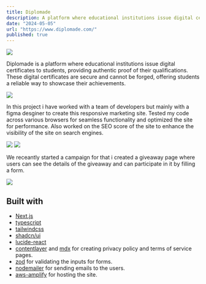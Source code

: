 ```yaml
---
title: Diplomade
description: A platform where educational institutions issue digital certificates to students, providing authentic proof of their qualifications.
date: "2024-05-05"
url: "https://www.diplomade.com/"
published: true
---
```


![](/project_images/diplomade_3.png)

Diplomade is a platform where educational institutions issue digital certificates to students, providing authentic proof of their qualifications. These digital certificates are secure and cannot be forged, offering students a reliable way to showcase their achievements.

![](/project_images/diplomade_1.png)

In this project i have worked with a team of developers but mainly with a figma desginer to create this responsive marketing site. Tested my code across various browsers for seamless functionality and optimized the site for performance. Also worked on the SEO score of the site to enhance the visibility of the site on search engines.

![](/project_images/diplomade_4.png)
![](/project_images/diplomade_5.png)

We receantly started a campaign for that i created a giveaway page where users can see the details of the giveaway and can participate in it by filling a form.

![](/project_images/diplomade_6.png)

## Built with

- [Next.js](https://nextjs.org)
- [typescript](https://www.typescriptlang.org)
- [tailwindcss](https://tailwindcss.com)
- [shadcn/ui](https://ui.shadcn.com)
- [lucide-react](https://lucide.dev)
- [contentlayer](https://contentlayer.dev) and [mdx](https://mdxjs.com) for creating privacy policy and terms of service pages.
- [zod](https://zod.dev) for validating the inputs for forms.
- [nodemailer](https://nodemailer.com) for sending emails to the users.
- [aws-amplify](https://aws.amazon.com/amplify) for hosting the site.

